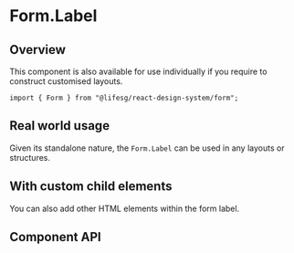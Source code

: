 
<Meta of={FormLabelStories} />

# Form.Label

## Overview

This component is also available for use individually if you require to construct customised layouts.

```tsx
import { Form } from "@lifesg/react-design-system/form";
```

<Canvas of={FormLabelStories.Default} />

## Real world usage

Given its standalone nature, the `Form.Label` can be used in any layouts or structures.

<Canvas of={FormLabelStories.RealWorldUsage} />

## With custom child elements

You can also add other HTML elements within the form label.

<Canvas of={FormLabelStories.NestedChildren} />

## Component API

<PropsTable />
